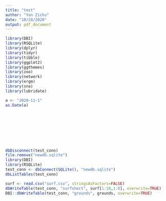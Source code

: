 ```yaml
---
title: "test"
author: "Yan Zichu"
date: "10/20/2020"
output: pdf_document
---
```

```r
library(DBI)
library(RSQLite)
library(dplyr)
library(tidyr)
library(tibble)
library(ggplot2)
library(ggthemes)
library(zoo)
library(network)
library(ergm)
library(sna)
library(lubridate)
```

```r
a <- "2020-11-1"
as.Date(a)
```

```r

```

```r

```

```r

```

```r

```

```r

```

```r

```

```r

```

```r

```

```r
dbDisconnect(test_conn)
file.remove("newdb.sqlite")
library(DBI)
library(RSQLite)
test_conn <- dbConnect(SQLite(), "newdb.sqlite")
dbListTables(test_conn)
```
```r
surf <- read.csv("surf.csv", stringsAsFactors=FALSE)
dbWriteTable(test_conn, "surfshort", surf[1:10,1:8], overwrite=TRUE)
DBI::dbWriteTable(test_conn, "grounds", grounds, overwrite=TRUE)
```


```sql

```

```sql

```

```sql

```

```sql

```

```sql

```

```sql

```

```sql

```

